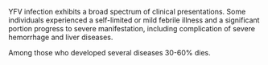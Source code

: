 YFV infection exhibits a broad spectrum of clinical presentations. Some individuals experienced  a self-limited or mild febrile illness and a significant portion progress to severe manifestation, including complication of severe hemorrhage and liver diseases. 

Among those who developed several diseases 30-60% dies. 
